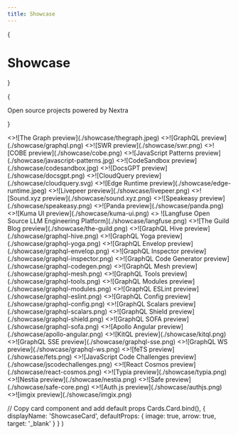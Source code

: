 ```yaml
---
title: Showcase
---
```



{<h1 className="mt-10 mb-4 text-center text-[2.5rem] font-bold tracking-tight">Showcase</h1>}

{<p className="mb-16 text-center text-lg text-gray-500 dark:text-gray-400">Open
source projects powered by Nextra</p>}

<Cards>
  <ShowcaseCard title="The Graph" href="https://thegraph.com/docs/en">
    <>![The Graph preview](./showcase/thegraph.jpeg)</>
  </ShowcaseCard>
  <ShowcaseCard title="GraphQL" href="https://graphql.org">
    <>![GraphQL preview](./showcase/graphql.png)</>
  </ShowcaseCard>
  <ShowcaseCard title="SWR" href="https://swr.vercel.app">
    <>![SWR preview](./showcase/swr.png)</>
  </ShowcaseCard>
  <ShowcaseCard title="COBE" href="https://cobe.vercel.app">
    <>![COBE preview](./showcase/cobe.png)</>
  </ShowcaseCard>
  <ShowcaseCard
    title="JavaScript Patterns"
    href="https://javascriptpatterns.vercel.app"
  >
    <>![JavaScript Patterns preview](./showcase/javascript-patterns.jpg)</>
  </ShowcaseCard>
  <ShowcaseCard
    title="CodeSandbox"
    href="https://codesandbox.io/docs/learn/introduction/overview"
  >
    <>![CodeSandbox preview](./showcase/codesandbox.jpg)</>
  </ShowcaseCard>
  <ShowcaseCard title="DocsGPT" href="https://docs.docsgpt.co.uk">
    <>![DocsGPT preview](./showcase/docsgpt.png)</>
  </ShowcaseCard>
  <ShowcaseCard title="CloudQuery" href="https://cloudquery.io">
    <>![CloudQuery preview](./showcase/cloudquery.svg)</>
  </ShowcaseCard>
  <ShowcaseCard title="Edge Runtime" href="https://edge-runtime.vercel.app">
    <>![Edge Runtime preview](./showcase/edge-runtime.jpeg)</>
  </ShowcaseCard>
  <ShowcaseCard
    title="Livepeer"
    href="https://docs.livepeer.org/guides/overview"
  >
    <>![Livepeer preview](./showcase/livepeer.png)</>
  </ShowcaseCard>
  <ShowcaseCard title="Sound.xyz" href="https://docs.sound.xyz">
    <>![Sound.xyz preview](./showcase/sound.xyz.png)</>
  </ShowcaseCard>
  <ShowcaseCard title="Speakeasy" href="https://speakeasyapi.dev/docs">
    <>![Speakeasy preview](./showcase/speakeasy.png)</>
  </ShowcaseCard>
  <ShowcaseCard title="Panda" href="https://panda-css.com">
    <>![Panda preview](./showcase/panda.png)</>
  </ShowcaseCard>
  <ShowcaseCard title="Kuma UI" href="https://kuma-ui.com">
    <>![Kuma UI preview](./showcase/kuma-ui.png)</>
  </ShowcaseCard>
  <ShowcaseCard title="Langfuse" href="https://langfuse.com">
    <>
      ![Langfuse Open Source LLM Engineering Platform](./showcase/langfuse.png)
    </>
  </ShowcaseCard>
  <ShowcaseCard title="The Guild Blog" href="https://the-guild.dev">
    <>![The Guild Blog preview](./showcase/the-guild.png)</>
  </ShowcaseCard>
  <ShowcaseCard title="GraphQL Hive" href="https://the-guild.dev/graphql/hive">
    <>![GraphQL Hive preview](./showcase/graphql-hive.png)</>
  </ShowcaseCard>
  <ShowcaseCard
    title="GraphQL Yoga"
    href="https://the-guild.dev/graphql/yoga-server"
  >
    <>![GraphQL Yoga preview](./showcase/graphql-yoga.png)</>
  </ShowcaseCard>
  <ShowcaseCard
    title="GraphQL Envelop"
    href="https://the-guild.dev/graphql/envelop"
  >
    <>![GraphQL Envelop preview](./showcase/graphql-envelop.png)</>
  </ShowcaseCard>
  <ShowcaseCard
    title="GraphQL Inspector"
    href="https://the-guild.dev/graphql/inspector"
  >
    <>![GraphQL Inspector preview](./showcase/graphql-inspector.png)</>
  </ShowcaseCard>
  <ShowcaseCard
    title="GraphQL Code Generator"
    href="https://the-guild.dev/graphql/codegen"
  >
    <>![GraphQL Code Generator preview](./showcase/graphql-codegen.png)</>
  </ShowcaseCard>
  <ShowcaseCard title="GraphQL Mesh" href="https://the-guild.dev/graphql/mesh">
    <>![GraphQL Mesh preview](./showcase/graphql-mesh.png)</>
  </ShowcaseCard>
  <ShowcaseCard
    title="GraphQL Tools"
    href="https://the-guild.dev/graphql/tools"
  >
    <>![GraphQL Tools preview](./showcase/graphql-tools.png)</>
  </ShowcaseCard>
  <ShowcaseCard
    title="GraphQL Modules"
    href="https://the-guild.dev/graphql/modules"
  >
    <>![GraphQL Modules preview](./showcase/graphql-modules.png)</>
  </ShowcaseCard>
  <ShowcaseCard
    title="GraphQL ESLint"
    href="https://the-guild.dev/graphql/eslint"
  >
    <>![GraphQL ESLint preview](./showcase/graphql-eslint.png)</>
  </ShowcaseCard>
  <ShowcaseCard
    title="GraphQL Config"
    href="https://the-guild.dev/graphql/config"
  >
    <>![GraphQL Config preview](./showcase/graphql-config.png)</>
  </ShowcaseCard>
  <ShowcaseCard
    title="GraphQL Scalars"
    href="https://the-guild.dev/graphql/scalars"
  >
    <>![GraphQL Scalars preview](./showcase/graphql-scalars.png)</>
  </ShowcaseCard>
  <ShowcaseCard
    title="GraphQL Shield"
    href="https://the-guild.dev/graphql/shield"
  >
    <>![GraphQL Shield preview](./showcase/graphql-shield.png)</>
  </ShowcaseCard>
  <ShowcaseCard
    title="GraphQL SOFA"
    href="https://the-guild.dev/graphql/sofa-api"
  >
    <>![GraphQL SOFA preview](./showcase/graphql-sofa.png)</>
  </ShowcaseCard>
  <ShowcaseCard
    title="Apollo Angular"
    href="https://the-guild.dev/graphql/apollo-angular"
  >
    <>![Apollo Angular preview](./showcase/apollo-angular.png)</>
  </ShowcaseCard>
  <ShowcaseCard title="KitQL" href="https://kitql.dev">
    <>![KitQL preview](./showcase/kitql.png)</>
  </ShowcaseCard>
  <ShowcaseCard title="GraphQL SSE" href="https://the-guild.dev/graphql/sse">
    <>![GraphQL SSE preview](./showcase/graphql-sse.png)</>
  </ShowcaseCard>
  <ShowcaseCard title="GraphQL WS" href="https://the-guild.dev/graphql/ws">
    <>![GraphQL WS preview](./showcase/graphql-ws.png)</>
  </ShowcaseCard>
  <ShowcaseCard title="feTS" href="https://the-guild.dev/openapi/fets">
    <>![feTS preview](./showcase/fets.png)</>
  </ShowcaseCard>
  <ShowcaseCard
    title="JavaScript Code Challenges"
    href="https://jscodechallenges.vercel.app"
  >
    <>![JavaScript Code Challenges preview](./showcase/jscodechallenges.png)</>
  </ShowcaseCard>
  <ShowcaseCard title="React Cosmos" href="https://reactcosmos.org">
    <>![React Cosmos preview](./showcase/react-cosmos.png)</>
  </ShowcaseCard>
  <ShowcaseCard title="Typia" href="https://typia.io">
    <>![Typia preview](./showcase/typia.png)</>
  </ShowcaseCard>
  <ShowcaseCard title="Nestia" href="https://nestia.io">
    <>![Nestia preview](./showcase/nestia.png)</>
  </ShowcaseCard>
  <ShowcaseCard title="Safe" href="https://docs.safe.global">
    <>![Safe preview](./showcase/safe-core.png)</>
  </ShowcaseCard>
  <ShowcaseCard title="Auth.js" href="https://authjs.dev">
    <>![Auth.js preview](./showcase/authjs.png)</>
  </ShowcaseCard>
  <ShowcaseCard title="imgix" href="https://docs.imgix.com">
    <>![imgix preview](./showcase/imgix.png)</>
  </ShowcaseCard>
</Cards>

  // Copy card component and add default props
  Cards.Card.bind(),
  {
    displayName: 'ShowcaseCard',
    defaultProps: {
      image: true,
      arrow: true,
      target: '_blank'
    }
  }
)

<style global jsx>{`
  img {
    aspect-ratio: 12/6.3;
    object-fit: cover;
  }
`}</style>
